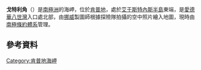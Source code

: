 {{coord|66|42|S|57|19|E|source:GNIS|display=title}}

'''戈特利角'''（{{lang-en|Cape Gotley}}）是[[南極洲|南極洲]]的海岬，位於[[肯普地|肯普地]]，處於[[艾于斯特內斯半島|艾于斯特內斯半島]]東端，是[[愛德華八世灣|愛德華八世灣]]入口處北部，由[[挪威|挪威]]製圖師根據探險隊拍攝的空中照片繪入地圖，現時由[[南極條約體系|南極條約體系]]管理。

==參考資料==
{{cite gnis | type = antarid | id = 5872| name = Gotley, Cape | accessdate = 2012-05-01}}

{{DEFAULTSORT:Cape Gotley}}
[[Category:肯普地海岬|Category:肯普地海岬]]


{{KempLand-geo-stub}}